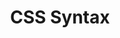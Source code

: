 ---
id: "web_easy_mc_005"
questionType: "MULTIPLE_CHOICE"
title: "CSS Syntax"
description: "Which of the following is the correct CSS syntax?"
difficulty: "EASY"
category: "Web Development"
options:
  - "selector { property: value; }"
  - "selector = value;"
  - "selector: property = value;"
  - "selector.property = value;"
correctAnswer: 0
---